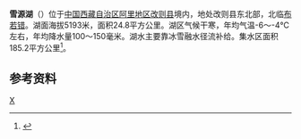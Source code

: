 {{ViewTibetanScript}}
{{Infobox_lake
 |湖泊名稱 =雪源湖
 |湖泊照片 = 
 |湖泊照片標題 = 
 |測深圖 =
 |測深圖標題 =
 |湖泊所在地 = [[中国|中国]][[西藏|西藏]]
 |座標 = {{coord |34|16|N|85|43|E|display=inline,title|scale:500000_type:waterbody_region:CN}}
 |湖泊類別 = [[咸水湖|咸水湖]]
 |流入 =
 |流出 =
 |集水區面積 =171.2平方公里
 |集水區國家 =
 |湖泊長度 =8.6公里
 |湖泊闊度 =最大4.1公里<br />平均2.88公里
 |湖泊面積 =24.8平方公里
 |平均深度 = 
 |最深深度 = 
 |水體體積 =
 |湖水停留時間 =
 |湖岸線長度 =
 |海拔高度 = 5193米
 |湖中島嶼 =
 |湖邊城鎮 =
}}
{{Location map
 |China Tibet Ngari
 |mark=<!--dot-->Blue pog.svg
 |lat_deg=34|lat_min=16|lat_sec =
 |lon_deg=85|lon_min=43|lon_sec =
 |caption=雪源湖在[[西藏|西藏]]的位置。
 |position=right
 |width=350
 |float=right
}}
'''雪源湖'''（{{bo|z=ཞོད་ཡོན་མཚོ།|w=zhod yon mtsho|t=Zhöyön Tso}}）位于[[中国|中国]][[西藏自治区|西藏自治区]][[阿里地区|阿里地区]][[改则县|改则县]]境内，地处改则县东北部，北临[[布若错|布若错]]。湖面海拔5193米，面积24.8平方公里。湖区气候干寒，年均气温-6～-4℃左右，年均降水量100～150毫米。湖水主要靠冰雪融水径流补给。集水区面积185.2平方公里<ref>{{cite book zh |author=王苏民 窦鸿身 |title=中国湖泊志 |format=M |edition=1 |location=北京 |publisher=科学出版社 |date=1998|pages=448|id= ISBN 7-03-006706-1}}</ref>。
==参考资料==
{{Reflist}}

[[Category:改则县湖泊|X]]
